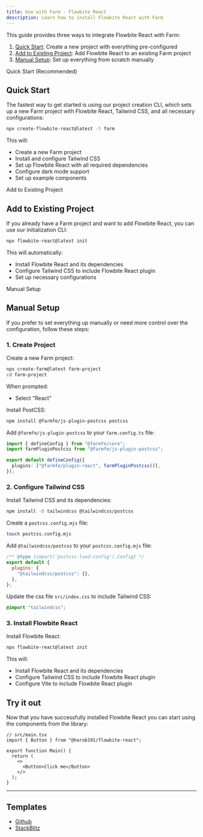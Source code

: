 ```yaml
---
title: Use with Farm - Flowbite React
description: Learn how to install Flowbite React with Farm
---
```


This guide provides three ways to integrate Flowbite React with Farm:

1. [Quick Start](#quick-start): Create a new project with everything pre-configured
2. [Add to Existing Project](#add-to-existing-project): Add Flowbite React to an existing Farm project
3. [Manual Setup](#manual-setup): Set up everything from scratch manually

<TextDivider>Quick Start (Recommended)</TextDivider>

## Quick Start

The fastest way to get started is using our project creation CLI, which sets up a new Farm project with Flowbite React, Tailwind CSS, and all necessary configurations:

```bash
npx create-flowbite-react@latest -t farm
```

This will:

- Create a new Farm project
- Install and configure Tailwind CSS
- Set up Flowbite React with all required dependencies
- Configure dark mode support
- Set up example components

<TextDivider>Add to Existing Project</TextDivider>

## Add to Existing Project

If you already have a Farm project and want to add Flowbite React, you can use our initialization CLI:

```bash
npx flowbite-react@latest init
```

This will automatically:

- Install Flowbite React and its dependencies
- Configure Tailwind CSS to include Flowbite React plugin
- Set up necessary configurations

<TextDivider>Manual Setup</TextDivider>

## Manual Setup

If you prefer to set everything up manually or need more control over the configuration, follow these steps:

### 1. Create Project

Create a new Farm project:

```bash
npx create-farm@latest farm-project
cd farm-project
```

When prompted:

- Select "React"

Install PostCSS:

```bash
npm install @farmfe/js-plugin-postcss postcss
```

Add `@farmfe/js-plugin-postcss` to your `farm.config.ts` file:

```ts {2,5}
import { defineConfig } from "@farmfe/core";
import farmPluginPostcss from "@farmfe/js-plugin-postcss";

export default defineConfig({
  plugins: ["@farmfe/plugin-react", farmPluginPostcss()],
});
```

### 2. Configure Tailwind CSS

Install Tailwind CSS and its dependencies:

```bash
npm install -D tailwindcss @tailwindcss/postcss
```

Create a `postcss.config.mjs` file:

```bash
touch postcss.config.mjs
```

Add `@tailwindcss/postcss` to your `postcss.config.mjs` file:

```js
/** @type {import('postcss-load-config').Config} */
export default {
  plugins: {
    "@tailwindcss/postcss": {},
  },
};
```

Update the css file `src/index.css` to include Tailwind CSS:

```css
@import "tailwindcss";
```

### 3. Install Flowbite React

Install Flowbite React:

```bash
npx flowbite-react@latest init
```

This will:

- Install Flowbite React and its dependencies
- Configure Tailwind CSS to include Flowbite React plugin
- Configure Vite to include Flowbite React plugin

## Try it out

Now that you have successfully installed Flowbite React you can start using the components from the library:

```tsx
// src/main.tsx
import { Button } from "@herob191/flowbite-react";

export function Main() {
  return (
    <>
      <Button>Click me</Button>
    </>
  );
}
```

<hr />

## Templates

- [Github](https://github.com/themesberg/flowbite-react-template-farm)
- [StackBlitz](https://stackblitz.com/edit/flowbite-react-template-farm)
